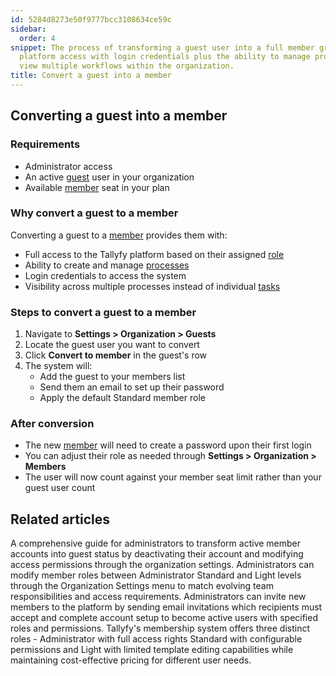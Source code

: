 ```yaml
---
id: 5284d8273e50f9777bcc3108634ce59c
sidebar:
  order: 4
snippet: The process of transforming a guest user into a full member grants them comprehensive
  platform access with login credentials plus the ability to manage processes and
  view multiple workflows within the organization.
title: Convert a guest into a member
---
```


## Converting a guest into a member

### Requirements
- Administrator access
- An active [guest](/products/pro/documenting/guests/) user in your organization
- Available [member](/products/pro/documenting/members/) seat in your plan

### Why convert a guest to a member
Converting a guest to a [member](/products/pro/documenting/members/) provides them with:
- Full access to the Tallyfy platform based on their assigned [role](/products/pro/documenting/members/)
- Ability to create and manage [processes](/products/pro/tracking-and-tasks/processes/)
- Login credentials to access the system
- Visibility across multiple processes instead of individual [tasks](/products/pro/tracking-and-tasks/tasks/)

### Steps to convert a guest to a member

1. Navigate to **Settings > Organization > Guests**
2. Locate the guest user you want to convert
3. Click **Convert to member** in the guest's row
4. The system will:
   - Add the guest to your members list
   - Send them an email to set up their password
   - Apply the default Standard member role

### After conversion
- The new [member](/products/pro/documenting/members/) will need to create a password upon their first login
- You can adjust their role as needed through **Settings > Organization > Members**
- The user will now count against your member seat limit rather than your guest user count


## Related articles
<CardGrid>
<LinkTitleCard header="<b>Members > Convert a member to a guest</b>" href="/products/pro/documenting/members/convert-member-to-guest/" > A comprehensive guide for administrators to transform active member accounts into guest status by deactivating their account and modifying access permissions through the organization settings. </LinkTitleCard>
<LinkTitleCard header="<b>Members > Change the role of a member</b>" href="/products/pro/documenting/members/how-can-i-change-a-members-role-in-tallyfy/" > Administrators can modify member roles between Administrator Standard and Light levels through the Organization Settings menu to match evolving team responsibilities and access requirements. </LinkTitleCard>
<LinkTitleCard header="<b>Members > Invite and activate members</b>" href="/products/pro/documenting/members/how-to-invite-and-activate-members-on-tallyfy/" > Administrators can invite new members to the platform by sending email invitations which recipients must accept and complete account setup to become active users with specified roles and permissions. </LinkTitleCard>
<LinkTitleCard header="<b>Documenting > Members</b>" href="/products/pro/documenting/members/" > Tallyfy's membership system offers three distinct roles - Administrator with full access rights Standard with configurable permissions and Light with limited template editing capabilities while maintaining cost-effective pricing for different user needs. </LinkTitleCard>
</CardGrid>